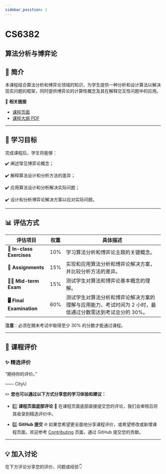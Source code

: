 ```yaml
---
sidebar_position: 1
---
```


# CS6382
## 算法分析与博弈论

## **📘 简介**
本课程结合算法分析和博弈论领域的知识，为学生提供一种分析和设计算法以解决现实问题的框架，同时提供博弈论的计算性概念及其在解释交互性问题中的应用。

🔗 **相关链接**
- [课程页面](https://www.cityu.edu.hk/catalogue/pg/202425/course/CS6382.htm)
- [课程大纲 PDF](https://www.cityu.edu.hk/catalogue/pg/202425/course/CS6382.pdf)

---

## **🎯 学习目标**

完成课程后，学生将能够：

✔️ 阐述常见博弈论概念；

✔️ 解释算法设计和分析方法的差异；

✔️ 应用算法设计和分析解决实际问题；

✔️ 设计和分析博弈论解决方案以应对实际问题。

---

## **📊 评估方式**

| **评估项目**              | **权重** | **具体描述**                                                                                       |
|--------------------------|---------|---------------------------------------------------------------------------------------------------|
| **📝 In-class Exercises** | 10%     | 学习算法分析和博弈论主题的关键概念。                                                                |
| **📄 Assignments**         | 15%     | 实现和应用算法分析和博弈论解决方案，并比较分析方法的差异。                                            |
| **🧑‍💻 Mid-term Exam**      | 15%     | 测试学生对算法和博弈论基本概念的理解。                                                               |
| **🖥️ Final Examination**    | 60%     | 测试学生对算法分析和博弈论解决方案的理解与应用能力，考试时间为 2 小时，最低通过分数需达到考试总分的 30%。 |

**注意**：必须在期末考试中取得至少 30% 的分数才能通过课程。

---

## **💬 课程评价**

### ✨ **精选评价**
<div className={commentStyles.commentBox}>
    <p className={commentStyles.commentText}>
        “期待你的评价。”
    </p>
    <p className={commentStyles.commentAuthor}>—— CityU</p>
</div>

✏️ **您也可以通过以下方式分享您的学习体验和建议：**

- 1️⃣ **课程页面底部评论**
💬 在课程页面底部直接提交您的评论，我们会审核后将其收录到精选评价中。

- 2️⃣ **GitHub 提交**
🌐 如果您希望更全面地分享课程评价，或希望修改或新增课程页面，欢迎参考 [Contributing](https://penjc.github.io/CityU/contributing) 页面，通过 GitHub 提交您的贡献。




---

## **💡 加入讨论**

在下方评论分享您的评价、问题或经验👇
<Utterances />